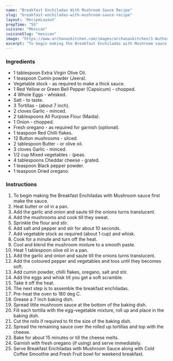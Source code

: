 ---
name: "Breakfast Enchiladas With Mushroom Sauce Recipe"
slug: "breakfast-enchiladas-with-mushroom-sauce-recipe"
layout: 'RecipeLayout'
prepTime: "55"
cuisine: "Mexican"
cuisineSlug: "mexican"
image: "https://www.archanaskitchen.com/images/archanaskitchen/1-Author/madhulia/Breakfast_Enchiladas_with_Mushroom_sauce.jpg"
excerpt: "To begin making the Breakfast Enchiladas with Mushroom sauce first make the sauce"
---

### Ingredients

- 1 tablespoon Extra Virgin Olive Oil.
- 1 teaspoon Cumin powder (Jeera).
- Vegetable stock - as required to make a thick sauce.
- 1 Red Yellow or Green Bell Pepper (Capsicum) - chopped.
- 4 Whole Eggs - whisked.
- Salt - to taste.
- 3 Tortillas - (about 7 inch).
- 2 cloves Garlic - minced.
- 2 tablespoons All Purpose Flour (Maida).
- 1 Onion - chopped.
- Fresh oregano - as required for garnish (optional).
- 1 teaspoon Red Chilli flakes.
- 12 Button mushrooms - sliced.
- 2 tablespoon Butter - or olive oil.
- 3 cloves Garlic - minced.
- 1/2 cup Mixed vegetables - (peas.
- 4 tablespoons Cheddar cheese - grated.
- 1 teaspoon Black pepper powder.
- 1 teaspoon Dried oregano.

### Instructions

1. To begin making the Breakfast Enchiladas with Mushroom sauce first make the sauce.
1. Heat butter or oil in a pan.
1. Add the garlic and onion and saute till the onions turns translucent.
1. Add the mushrooms and cook till they sweat.
1. Sprinkle the flour and stir.
1. Add salt and pepper and stir for about 10 seconds.
1. Add vegetable stock as required (about 1 cup) and whisk.
1. Cook for a minute and turn off the heat.
1. Cool and blend the mushroom mixture to a smooth paste.
1. Heat 1 tablespoon olive oil in a pan.
1. Add the garlic and onion and saute till the onions turns translucent.
1. Add the coloured pepper and vegetables and toss until they becomes soft.
1. Add cumin powder, chilli flakes, oregano, salt and stir.
1. Add the eggs and whisk till you get a soft scramble.
1. Take it off the heat.
1. The next step is to assemble the breakfast enchiladas.
1. Pre-heat the oven to 180 deg C.
1. Grease a 7 inch baking dish.
1. Spread little mushroom sauce at the bottom of the baking dish.
1. Fill each tortilla with the egg-vegetable mixture, roll up and place in the baking dish.
1. Cut the rolls if required to fit the size of the baking dish.
1. Spread the remaining sauce over the rolled up tortillas and top with the cheese.
1. Bake for about 15 minutes or till the cheese melts.
1. Garnish with fresh oregano (if using) and serve immediately.
1. Serve Breakfast Enchiladas with Mushroom Sauce along with Cold Coffee Smoothie and Fresh Fruit bowl for weekend breakfast.
